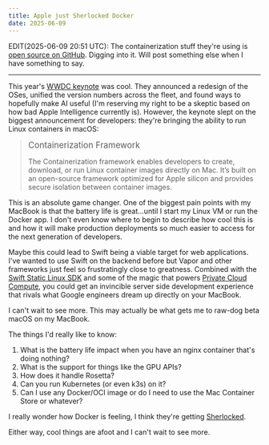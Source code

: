 ```yaml
---
title: Apple just Sherlocked Docker
date: 2025-06-09
---
```


EDIT(2025-06-09 20:51 UTC): The containerization stuff they're using is [open source on GitHub](https://github.com/apple/container). Digging into it. Will post something else when I have something to say.

---

This year's [WWDC keynote](https://www.youtube.com/watch?v=0_DjDdfqtUE) was cool. They announced a redesign of the OSes, unified the version numbers across the fleet, and found ways to hopefully make AI useful (I'm reserving my right to be a skeptic based on how bad Apple Intelligence currently is). However, the keynote slept on the biggest announcement for developers: they're bringing the ability to run Linux containers in macOS:

> <big>Containerization Framework</big>
>
> The Containerization framework enables developers to create, download, or run Linux container images directly on Mac. It’s built on an open-source framework optimized for Apple silicon and provides secure isolation between container images.

<Picture path="blog/2025/dubdub/container-command" />

This is an absolute game changer. One of the biggest pain points with my MacBook is that the battery life is great...until I start my Linux VM or run the Docker app. I don't even know where to begin to describe how cool this is and how it will make production deployments so much easier to access for the next generation of developers.

Maybe this could lead to Swift being a viable target for web applications. I've wanted to use Swift on the backend before but Vapor and other frameworks just feel so frustratingly close to greatness. Combined with the [Swift Static Linux SDK](https://www.swift.org/documentation/articles/static-linux-getting-started.html) and some of the magic that powers [Private Cloud Compute](https://security.apple.com/blog/private-cloud-compute/), you could get an invincible server side development experience that rivals what Google engineers dream up directly on your MacBook.

I can't wait to see more. This may actually be what gets me to raw-dog beta macOS on my MacBook.

The things I'd really like to know:

1. What is the battery life impact when you have an nginx container that's doing nothing?
2. What is the support for things like the GPU APIs?
3. How does it handle Rosetta?
4. Can you run Kubernetes (or even k3s) on it?
5. Can I use any Docker/OCI image or do I need to use the Mac Container Store or whatever?

I really wonder how Docker is feeling, I think they're getting [Sherlocked](https://www.npr.org/2024/06/17/g-s1-4912/apple-app-store-obsolete-sherlocked-tapeacall-watson-copy).

Either way, cool things are afoot and I can't wait to see more.
